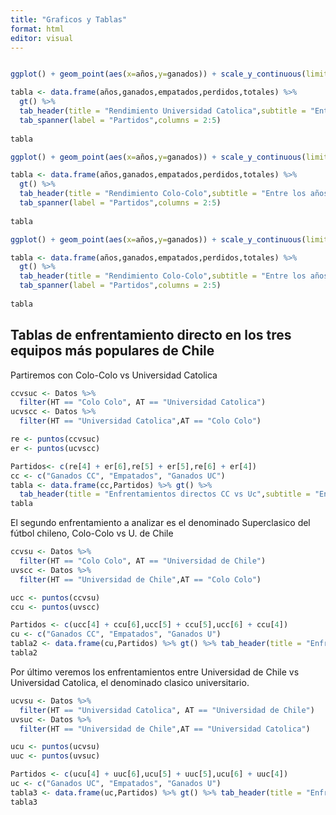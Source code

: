 ```yaml
---
title: "Graficos y Tablas"
format: html
editor: visual
---
```


```r

```

```r
ggplot() + geom_point(aes(x=años,y=ganados)) + scale_y_continuous(limits = c(0,30)) + scale_x_continuous(breaks = seq(2009,2020,1))+labs(title = "Partidos Ganados UC", subtitle = "Entre los años 2009 y 2020", y = "Partidos Ganados", x = "Años",caption = "Promedio de Partidos por año: 34") + theme_bw()
```

```r
tabla <- data.frame(años,ganados,empatados,perdidos,totales) %>%
  gt() %>% 
  tab_header(title = "Rendimiento Universidad Catolica",subtitle = "Entre los años 2009 y 2020") %>% 
  tab_spanner(label = "Partidos",columns = 2:5) 
  
tabla
```

```r
ggplot() + geom_point(aes(x=años,y=ganados)) + scale_y_continuous(limits = c(0,30)) + scale_x_continuous(breaks = seq(2009,2020,1))+labs(title = "Partidos Ganados Colo-Colo", subtitle = "Entre los años 2009 y 2020", y = "Partidos Ganados", x = "Años",caption = "Promedio de Partidos por año: 34") + theme_bw()
```

```r
tabla <- data.frame(años,ganados,empatados,perdidos,totales) %>%
  gt() %>% 
  tab_header(title = "Rendimiento Colo-Colo",subtitle = "Entre los años 2009 y 2020") %>% 
  tab_spanner(label = "Partidos",columns = 2:5) 
  
tabla
```

```r
ggplot() + geom_point(aes(x=años,y=ganados)) + scale_y_continuous(limits = c(0,30)) + scale_x_continuous(breaks = seq(2009,2020,1))+labs(title = "Partidos Ganados U. De Chile", subtitle = "Entre los años 2009 y 2020", y = "Partidos Ganados", x = "Años",caption = "Promedio de Partidos por año: 34") + theme_bw()
```

```r
tabla <- data.frame(años,ganados,empatados,perdidos,totales) %>%
  gt() %>% 
  tab_header(title = "Rendimiento Colo-Colo",subtitle = "Entre los años 2009 y 2020") %>% 
  tab_spanner(label = "Partidos",columns = 2:5) 
  
tabla
```

## Tablas de enfrentamiento directo en los tres equipos más populares de Chile

Partiremos con Colo-Colo vs Universidad Catolica

```r
ccvsuc <- Datos %>% 
  filter(HT == "Colo Colo", AT == "Universidad Catolica")
ucvscc <- Datos %>% 
  filter(HT == "Universidad Catolica",AT == "Colo Colo")

re <- puntos(ccvsuc)
er <- puntos(ucvscc)

Partidos<- c(re[4] + er[6],re[5] + er[5],re[6] + er[4])
cc <- c("Ganados CC", "Empatados", "Ganados UC")
tabla <- data.frame(cc,Partidos) %>% gt() %>% 
  tab_header(title = "Enfrentamientos directos CC vs Uc",subtitle = "Entre los años 2009 y 2020")
tabla
```

El segundo enfrentamiento a analizar es el denominado Superclasico del fútbol chileno, Colo-Colo vs U. de Chile

```r
ccvsu <- Datos %>% 
  filter(HT == "Colo Colo", AT == "Universidad de Chile")
uvscc <- Datos %>% 
  filter(HT == "Universidad de Chile",AT == "Colo Colo")

ucc <- puntos(ccvsu)
ccu <- puntos(uvscc)

Partidos <- c(ucc[4] + ccu[6],ucc[5] + ccu[5],ucc[6] + ccu[4])
cu <- c("Ganados CC", "Empatados", "Ganados U")
tabla2 <- data.frame(cu,Partidos) %>% gt() %>% tab_header(title = "Enfrentamientos directos CC vs U",subtitle = "Entre los años 2009 y 2020")
tabla2
```

Por último veremos los enfrentamientos entre Universidad de Chile vs Universidad Catolica, el denominado clasico universitario.

```r
ucvsu <- Datos %>% 
  filter(HT == "Universidad Catolica", AT == "Universidad de Chile")
uvsuc <- Datos %>% 
  filter(HT == "Universidad de Chile",AT == "Universidad Catolica")

ucu <- puntos(ucvsu)
uuc <- puntos(uvsuc)

Partidos <- c(ucu[4] + uuc[6],ucu[5] + uuc[5],ucu[6] + uuc[4])
uc <- c("Ganados UC", "Empatados", "Ganados U")
tabla3 <- data.frame(uc,Partidos) %>% gt() %>% tab_header(title = "Enfrentamientos directos UC vs U",subtitle = "Entre los años 2009 y 2020")
tabla3
```
